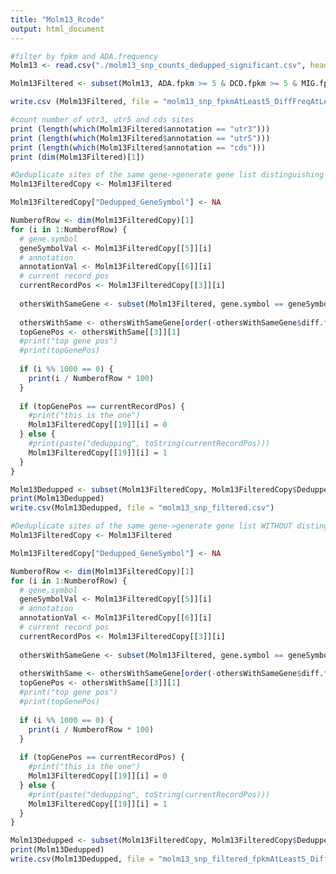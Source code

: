 ```yaml
---
title: "Molm13_Rcode"
output: html_document
---
```


```r
#filter by fpkm and ADA.frequency
Molm13 <- read.csv("./molm13_snp_counts_dedupped_significant.csv", header=TRUE)

Molm13Filtered <- subset(Molm13, ADA.fpkm >= 5 & DCD.fpkm >= 5 & MIG.fpkm >= 5 & diff.frequency >= 0.1)

write.csv (Molm13Filtered, file = "molm13_snp_fpkmAtLeast5_DiffFreqAtLeast0.1.csv")

```


```r
#count number of utr3, utr5 and cds sites
print (length(which(Molm13Filtered$annotation == "utr3")))
print (length(which(Molm13Filtered$annotation == "utr5")))
print (length(which(Molm13Filtered$annotation == "cds")))
print (dim(Molm13Filtered)[1])
```


```r
#Deduplicate sites of the same gene->generate gene list distinguishing utr3, utr5 and cds
Molm13FilteredCopy <- Molm13Filtered

Molm13FilteredCopy["Dedupped_GeneSymbol"] <- NA

NumberofRow <- dim(Molm13FilteredCopy)[1]
for (i in 1:NumberofRow) {
  # gene.symbol  
  geneSymbolVal <- Molm13FilteredCopy[[5]][i]
  # annotation
  annotationVal <- Molm13FilteredCopy[[6]][i]
  # current record pos
  currentRecordPos <- Molm13FilteredCopy[[3]][i]
  
  othersWithSameGene <- subset(Molm13Filtered, gene.symbol == geneSymbolVal & annotation == annotationVal)
  
  othersWithSame <- othersWithSameGene[order(-othersWithSameGene$diff.frequency),]
  topGenePos <- othersWithSame[[3]][1]
  #print("top gene pos")
  #print(topGenePos)
  
  if (i %% 1000 == 0) {
    print(i / NumberofRow * 100)
  }
  
  if (topGenePos == currentRecordPos) {
    #print("this is the one")
    Molm13FilteredCopy[[19]][i] = 0
  } else {
    #print(paste("dedupping", toString(currentRecordPos)))
    Molm13FilteredCopy[[19]][i] = 1
  }
}

Molm13Dedupped <- subset(Molm13FilteredCopy, Molm13FilteredCopy$Dedupped_GeneSymbol < 1)
print(Molm13Dedupped)
write.csv(Molm13Dedupped, file = "molm13_snp_filtered.csv")
```



```r
#Deduplicate sites of the same gene->generate gene list WITHOUT distinguishing utr3, utr5 and cds
Molm13FilteredCopy <- Molm13Filtered

Molm13FilteredCopy["Dedupped_GeneSymbol"] <- NA

NumberofRow <- dim(Molm13FilteredCopy)[1]
for (i in 1:NumberofRow) {
  # gene.symbol  
  geneSymbolVal <- Molm13FilteredCopy[[5]][i]
  # annotation
  annotationVal <- Molm13FilteredCopy[[6]][i]
  # current record pos
  currentRecordPos <- Molm13FilteredCopy[[3]][i]
  
  othersWithSameGene <- subset(Molm13Filtered, gene.symbol == geneSymbolVal)
  
  othersWithSame <- othersWithSameGene[order(-othersWithSameGene$diff.frequency),]
  topGenePos <- othersWithSame[[3]][1]
  #print("top gene pos")
  #print(topGenePos)
  
  if (i %% 1000 == 0) {
    print(i / NumberofRow * 100)
  }
  
  if (topGenePos == currentRecordPos) {
    #print("this is the one")
    Molm13FilteredCopy[[19]][i] = 0
  } else {
    #print(paste("dedupping", toString(currentRecordPos)))
    Molm13FilteredCopy[[19]][i] = 1
  }
}

Molm13Dedupped <- subset(Molm13FilteredCopy, Molm13FilteredCopy$Dedupped_GeneSymbol < 1)
print(Molm13Dedupped)
write.csv(Molm13Dedupped, file = "molm13_snp_filtered_fpkmAtLeast5_DiffFreqAtLeast0.1_dedupped_genelist.csv")

```